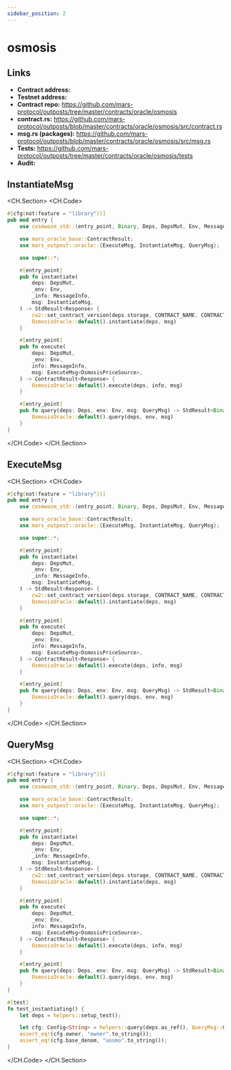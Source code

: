```yaml
---
sidebar_position: 2
---
```


# osmosis

## Links 

- **Contract address:** 
- **Testnet address:**
- **Contract repo:** https://github.com/mars-protocol/outposts/tree/master/contracts/oracle/osmosis
- **contract.rs:** https://github.com/mars-protocol/outposts/blob/master/contracts/oracle/osmosis/src/contract.rs
- **msg.rs (packages):** https://github.com/mars-protocol/outposts/blob/master/contracts/oracle/osmosis/src/msg.rs
- **Tests:** https://github.com/mars-protocol/outposts/tree/master/contracts/oracle/osmosis/tests
- **Audit:**

## InstantiateMsg

<CH.Section>
<CH.Code>

```rust contract.rs focus=1:19,35
#[cfg(not(feature = "library"))]
pub mod entry {
    use cosmwasm_std::{entry_point, Binary, Deps, DepsMut, Env, MessageInfo, Response, StdResult};

    use mars_oracle_base::ContractResult;
    use mars_outpost::oracle::{ExecuteMsg, InstantiateMsg, QueryMsg};

    use super::*;

    #[entry_point]
    pub fn instantiate(
        deps: DepsMut,
        _env: Env,
        _info: MessageInfo,
        msg: InstantiateMsg,
    ) -> StdResult<Response> {
        cw2::set_contract_version(deps.storage, CONTRACT_NAME, CONTRACT_VERSION)?;
        OsmosisOracle::default().instantiate(deps, msg)
    }

    #[entry_point]
    pub fn execute(
        deps: DepsMut,
        _env: Env,
        info: MessageInfo,
        msg: ExecuteMsg<OsmosisPriceSource>,
    ) -> ContractResult<Response> {
        OsmosisOracle::default().execute(deps, info, msg)
    }

    #[entry_point]
    pub fn query(deps: Deps, env: Env, msg: QueryMsg) -> StdResult<Binary> {
        OsmosisOracle::default().query(deps, env, msg)
    }
}
```

</CH.Code>
</CH.Section>

## ExecuteMsg

<CH.Section>
<CH.Code>

```rust contract.rs focus=1:8,21:29,35
#[cfg(not(feature = "library"))]
pub mod entry {
    use cosmwasm_std::{entry_point, Binary, Deps, DepsMut, Env, MessageInfo, Response, StdResult};

    use mars_oracle_base::ContractResult;
    use mars_outpost::oracle::{ExecuteMsg, InstantiateMsg, QueryMsg};

    use super::*;

    #[entry_point]
    pub fn instantiate(
        deps: DepsMut,
        _env: Env,
        _info: MessageInfo,
        msg: InstantiateMsg,
    ) -> StdResult<Response> {
        cw2::set_contract_version(deps.storage, CONTRACT_NAME, CONTRACT_VERSION)?;
        OsmosisOracle::default().instantiate(deps, msg)
    }

    #[entry_point]
    pub fn execute(
        deps: DepsMut,
        _env: Env,
        info: MessageInfo,
        msg: ExecuteMsg<OsmosisPriceSource>,
    ) -> ContractResult<Response> {
        OsmosisOracle::default().execute(deps, info, msg)
    }

    #[entry_point]
    pub fn query(deps: Deps, env: Env, msg: QueryMsg) -> StdResult<Binary> {
        OsmosisOracle::default().query(deps, env, msg)
    }
}
```

</CH.Code>
</CH.Section>

## QueryMsg

<CH.Section>
<CH.Code>

```rust contract.rs focus=1:8,31:35
#[cfg(not(feature = "library"))]
pub mod entry {
    use cosmwasm_std::{entry_point, Binary, Deps, DepsMut, Env, MessageInfo, Response, StdResult};

    use mars_oracle_base::ContractResult;
    use mars_outpost::oracle::{ExecuteMsg, InstantiateMsg, QueryMsg};

    use super::*;

    #[entry_point]
    pub fn instantiate(
        deps: DepsMut,
        _env: Env,
        _info: MessageInfo,
        msg: InstantiateMsg,
    ) -> StdResult<Response> {
        cw2::set_contract_version(deps.storage, CONTRACT_NAME, CONTRACT_VERSION)?;
        OsmosisOracle::default().instantiate(deps, msg)
    }

    #[entry_point]
    pub fn execute(
        deps: DepsMut,
        _env: Env,
        info: MessageInfo,
        msg: ExecuteMsg<OsmosisPriceSource>,
    ) -> ContractResult<Response> {
        OsmosisOracle::default().execute(deps, info, msg)
    }

    #[entry_point]
    pub fn query(deps: Deps, env: Env, msg: QueryMsg) -> StdResult<Binary> {
        OsmosisOracle::default().query(deps, env, msg)
    }
}
```

```rust test
#[test]
fn test_instantiating() {
    let deps = helpers::setup_test();

    let cfg: Config<String> = helpers::query(deps.as_ref(), QueryMsg::Config {});
    assert_eq!(cfg.owner, "owner".to_string());
    assert_eq!(cfg.base_denom, "uosmo".to_string());
}
```

</CH.Code>
</CH.Section>